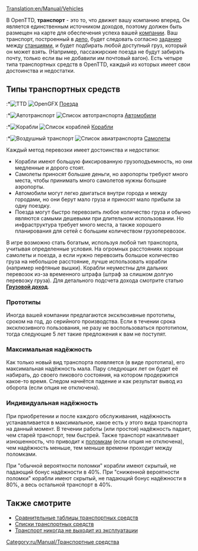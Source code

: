 [[Translation:en/Manual/Vehicles]]
{{ru/Manual/Оглавление}}

В OpenTTD, '''транспорт''' - это то, что движет вашу компанию вперед. Он является единственным источником доходов, поэтому должен быть размещен на карте для обеспечения успеха вашей [[ru/Manual/Транспортная компания|компании]]. Ваш транспорт, построенный в [[ru/Manual/Депо|депо]], будет следовать согласно [[ru/Manual/Задания|заданию]] между [[ru/Manual/Станции|станциями]], и будет подбирать любой доступный груз, который он может взять. (Например, пассажирские поезда не будут забирать почту, только если вы не добавили им почтовый вагон). Есть четыре типа транспортных средств в OpenTTD, каждый из которых имеет свои достоинства и недостатки.

==Типы транспортных средств==
:*[[File:en/Manual/Manual html m16a497ce.png|TTD]] [[File:en/Manual/Train Information button.png|OpenGFX]] [[ru/Manual/Поезда|Поезда]]
:*[[File:en/Manual/Manual html m3518e48c.png|Автотранспорт]] [[File:en/Manual/Road Vehicle Information button.png|Список автотранспорта]]  [[ru/Manual/Автотранспорт|Автомобили]]
:*[[File:en/Manual/Manual html 53123a33.png|Корабли]] [[File:en/Manual/Ship Information button.png|Список кораблей]] [[ru/Manual/Корабли|Корабли]]
:*[[File:en/Manual/Manual html 442702e6.png|Воздушный транспорт]] [[File:en/Manual/Aircraft Information button.png|Список авиатранспорта]] [[ru/Manual/Авиация|Самолеты]]

Каждый метод перевозки имеет достоинства и недостатки:
*Корабли имеют большую фиксированную грузоподъемность, но они медленные и дорого стоят.
*Самолеты приносят большие деньги, но аэропорты требуют много места, чтобы принимать много самолетов нужны большие аэропорты.
*Автомобили могут легко двигаться внутри города и между городами, но они берут мало груза и приносят мало прибыли за одну поездку.
*Поезда могут быстро перевозить любое количество груза и обычно являются самыми дешевыми при длительном использовании. Но инфраструктура требует много места, а также хорошего планирования для сетей с большим количеством грузоперевозок.

В игре возможно стать богатым, используя любой тип транспорта, учитывая определенные условия. На огромных расстояниях хороши самолеты и поезда, а если нужно перевозить большое количество груза на небольшое расстояние, лучше использовать корабли (например нефтяные вышки). Корабли неуместны для дальних перевозок из-за временного штрафа (штраф за слишком долгую перевозку груза). Для детального подсчета дохода смотрите статью [[ru/Manual/Game Mechanics/Грузовой доход|'''Грузовой доход''']].

=== Прототипы ===
Иногда вашей компании предлагаются эксклюзивные прототипы, сроком на год, до серийного производства. Если в течении срока эксклюзивного пользования, не разу не воспользоваться прототипом, тогда следующие 5 лет такие предложения к вам не поступят.

=== Максимальная надёжность ===
Как только новый вид транспорта появляется (в виде прототипа), его максимальная надёжность мала. Пару следующих лет он будет её набирать, до своего пикового состояния, на котором продержится какое-то время. Следом начнётся падение и как результат вывод из оборота (если опция не отключена). 

=== Индивидуальная надёжность ===
При приобретении и после каждого обслуживания, надёжность устанавливается в максимальное, какое есть у этого вида транспорта на данный момент. В течении работы (или простоя) надёжность падает, чем старей транспорт, тем быстрей. Также транспорт накапливает изношенность, что приводит к [[ru/Archive/Manual/Поломки|поломкам]] (если опция не отключена), чем надёжность меньше, тем меньше времени проходит между поломками. 

При "обычной вероятности поломки" корабли имеют скрытый, не падающий бонус надёжности в 40%.
При "сниженной вероятности поломки" корабли имеют скрытый, не падающий бонус надёжности в 80%, а весь остальной транспорт в 40%.

==Также смотрите==
*[[ru/Manual/Base Set/Сравнение транспорта|Сравнительные таблицы транспортных средств]]
*[[ru/Manual/Списки транспортных средств|Списки транспортных средств]]
*[[ru/Archive/Manual/Settings/Транспорт никогда не выходит из эксплуатации|Транспорт никогда не выходит из эксплуатации]]
[[Category:ru/Manual/Транспортные средства]]